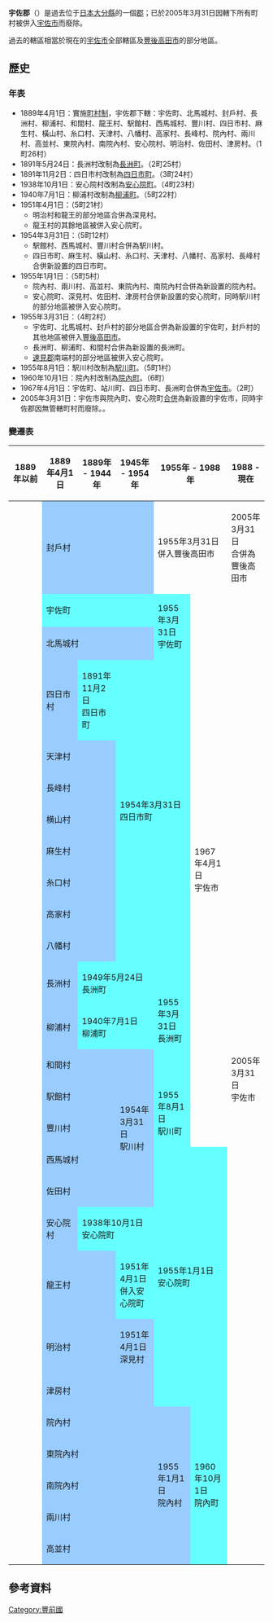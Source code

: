 {{日本郡 (廢除)|
| 郡 = 宇佐郡
| 日文原名 = 宇佐郡
| 平假名 = うさぐん
| 羅馬字拼音 = Usa-gun
| 地圖=
| 廢除時間 = 2005年3月31日
| 廢除理由 = 無管轄町村
| 廢除時處置 = '''宇佐郡''' → [[宇佐市|宇佐市]]
| 現在郡 = 
| 都道府縣 = 大分縣
| 編號 = 
| 町 = 2
| 村 = 
| 經度 = 
| 緯度 = 
| 註記 = 
|}}
'''宇佐郡'''（{{jpn|j=宇佐郡|hg=うさぐん|rm=Usa gun|f=y}}）是過去位于[[日本|日本]][[大分縣|大分縣]]的一個[[郡|郡]]；已於2005年3月31日因轄下所有町村被併入[[宇佐市|宇佐市]]而廢除。

過去的轄區相當於現在的[[宇佐市|宇佐市]]全部轄區及[[豐後高田市|豐後高田市]]的部分地區。

== 歷史 ==
===年表===
* 1889年4月1日：實施[[町村制|町村制]]，宇佐郡下轄：宇佐町、北馬城村、封戶村、長洲村、柳浦村、和間村、龍王村、駅館村、西馬城村、豐川村、四日市村、麻生村、橫山村、糸口村、天津村、八幡村、高家村、長峰村、院內村、兩川村、高並村、東院內村、南院內村、安心院村、明治村、佐田村、津房村。（1町26村）
* 1891年5月24日：長洲村改制為[[長洲町_(大分縣)|長洲町]]。（2町25村）
* 1891年11月2日：四日市村改制為[[四日市町|四日市町]]。（3町24村）
* 1938年10月1日：安心院村改制為[[安心院町|安心院町]]。（4町23村）
* 1940年7月1日：柳浦村改制為[[柳浦町|柳浦町]]。（5町22村）
* 1951年4月1日：（5町21村）
** 明治村和龍王的部分地區合併為深見村。
** 龍王村的其餘地區被併入安心院町。
* 1954年3月31日：（5町12村）
** 駅館村、西馬城村、豐川村合併為駅川村。
** 四日市町、麻生村、橫山村、糸口村、天津村、八幡村、高家村、長峰村合併新設置的四日市町。
* 1955年1月1日：（5町5村）
** 院內村、兩川村、高並村、東院內村、南院內村合併為新設置的院內村。
** 安心院町、深見村、佐田村、津房村合併新設置的安心院町，同時駅川村的部分地區被併入安心院町。
* 1955年3月31日：（4町2村）
** 宇佐町、北馬城村、封戶村的部分地區合併為新設置的宇佐町，封戶村的其他地區被併入[[豐後高田市|豐後高田市]]。
** 長洲町、柳浦町、和間村合併為新設置的長洲町。
** [[速見郡|速見郡]]南端村的部分地區被併入安心院町。
* 1955年8月1日：駅川村改制為[[駅川町|駅川町]]。（5町1村）
* 1960年10月1日：院內村改制為[[院內町|院內町]]。（6町）
* 1967年4月1日：宇佐町、站川町、四日市町、長洲町合併為[[宇佐市|宇佐市]]。（2町）
* 2005年3月31日：宇佐市與院內町、安心院町[[市町村合併|合併]]為新設置的宇佐市，同時宇佐郡因無管轄町村而廢除。。

===變遷表===
{| class="wikitable" style="font-size:x-small"
! 1889年以前
! 1889年4月1日
! 1889年 - 1944年
! 1945年 - 1954年
! colspan="2" | 1955年 - 1988年
! 1988 - 現在
! 現在
|-
| rowspan=2 | <br><br><br> 
| rowspan=2 colspan=3 style="background-color:#9cf;" | 封戶村
| colspan=2 | 1955年3月31日<br />併入豐後高田市
| colspan=2 | 2005年3月31日<br>合併為豐後高田市
|-
| rowspan=3 style="background-color:#6ff;" | 1955年3月31日<br />宇佐町
| rowspan=17 | 1967年4月1日<br />宇佐市
| rowspan=29 colspan=2 | 2005年3月31日<br />宇佐市
|-
|
| colspan=3 style="background-color:#6ff;" | 宇佐町
|-
|
| colspan=3 style="background-color:#9cf;" | 北馬城村
|-
|
| style="background-color:#9cf;" | 四日市村
| style="background-color:#6ff;" | 1891年11月2日<br />四日市町
| rowspan="8" colspan=2 style="background-color:#6ff;" | 1954年3月31日<br />四日市町
|-
|
| colspan=2 style="background-color:#9cf;" | 天津村
|-
|
| colspan=2 style="background-color:#9cf;" | 長峰村
|-
|
| colspan=2 style="background-color:#9cf;" | 横山村
|-
|
| colspan=2 style="background-color:#9cf;" | 麻生村
|-
|
| colspan=2 style="background-color:#9cf;" | 糸口村
|-
|
| colspan=2 style="background-color:#9cf;" | 高家村
|-
|
| colspan=2 style="background-color:#9cf;" | 八幡村
|-
|
| style="background-color:#9cf;" | 長洲村
| colspan=2 style="background-color:#6ff;" | 1949年5月24日<br />長洲町
| rowspan=3 style="background-color:#6ff;" | 1955年3月31日<br />長洲町
|-
|
| style="background-color:#9cf;" | 柳浦村
| colspan=2 style="background-color:#6ff;" | 1940年7月1日<br />柳浦町
|-
|
| colspan=3 style="background-color:#9cf;" | 和間村
|-
|
| colspan=2 style="background-color:#9cf;" | 駅館村
| rowspan=4 style="background-color:#9cf;" | 1954年3月31日<br />駅川村
| rowspan=3 style="background-color:#6ff;" | 1955年8月1日<br />駅川町
|-
|
| colspan=2 style="background-color:#9cf;" | 豐川村
|-
| rowspan=2 | <br> 
| rowspan=2 colspan=2 style="background-color:#9cf;" | 西馬城村
|-
| rowspan=7 colspan=2 style="background-color:#6ff;" | 1955年1月1日<br />安心院町
|-
|
| colspan=3 style="background-color:#9cf;" | 佐田村
|-
|
| style="background-color:#9cf;" | 安心院村
| colspan=2 style="background-color:#6ff;" | 1938年10月1日<br />安心院町
|-
| rowspan=2 | <br><Br><br> 
| rowspan=2 colspan=2 style="background-color:#9cf;" | 龍王村
| style="background-color:#6ff;" | 1951年4月1日<br />併入安心院町
|-
| rowspan=2 style="background-color:#9cf;" | 1951年4月1日<br />深見村
|-
|
| colspan=2 style="background-color:#9cf;" | 明治村
|-
|
| colspan=3 style="background-color:#9cf;" | 津房村
|-
|
| colspan=3 style="background-color:#9cf;" | 院內村
| rowspan=5 style="background-color:#9cf;" | 1955年1月1日<br />院內村
| rowspan=5 style="background-color:#6ff;" | 1960年10月1日<br />院內町
|-
|
| colspan=3 style="background-color:#9cf;" | 東院內村
|-
|
| colspan=3 style="background-color:#9cf;" | 南院內村
|-
|
| colspan=3 style="background-color:#9cf;" | 兩川村
|-
|
| colspan=3 style="background-color:#9cf;" | 高並村
|}

==參考資料==
{{reflist}}

{{豐國二國的郡}}

{{Authority control}}
[[Category:豐前國|Category:豐前國]]